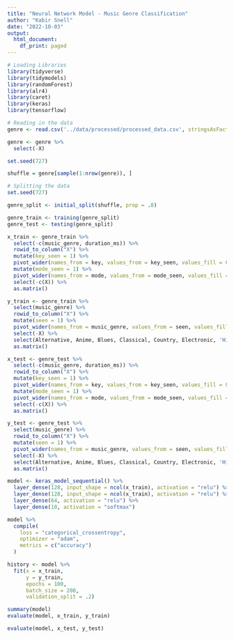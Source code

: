 ```yaml
---
title: "Neural Network Model - Music Genre Classification"
author: "Kabir Snell"
date: "2022-10-03"
output:
  html_document:
    df_print: paged
---
```


```R
# Loading Libraries
library(tidyverse)
library(tidymodels)
library(randomForest)
library(alr4)
library(caret)
library(keras)
library(tensorflow)
```

```R
# Reading in the data
genre <- read.csv('../data/processed/processed_data.csv', stringsAsFactors = TRUE)
```

```R
genre <- genre %>%
  select(-X)
```

```R
set.seed(727)

shuffle = genre[sample(1:nrow(genre)), ]
```

```R
# Splitting the data
set.seed(727)

genre_split <- initial_split(shuffle, prop = .8)

genre_train <- training(genre_split)
genre_test <- testing(genre_split)
```

```R
x_train <- genre_train %>%
  select(-c(music_genre, duration_ms)) %>%
  rowid_to_column("X") %>%
  mutate(key_seen = 1) %>%
  pivot_wider(names_from = key, values_from = key_seen, values_fill = 0) %>%
  mutate(mode_seen = 1) %>%
  pivot_wider(names_from = mode, values_from = mode_seen, values_fill = 0) %>%
  select(-c(X)) %>%
  as.matrix()

y_train <- genre_train %>%
  select(music_genre) %>%
  rowid_to_column("X") %>%
  mutate(seen = 1) %>%
  pivot_wider(names_from = music_genre, values_from = seen, values_fill = 0) %>%
  select(-X) %>%
  select(Alternative, Anime, Blues, Classical, Country, Electronic, 'Hip-Hop', Jazz, Rap, Rock) %>%
  as.matrix()
```

```R
x_test <- genre_test %>%
  select(-c(music_genre, duration_ms)) %>%
  rowid_to_column("X") %>%
  mutate(key_seen = 1) %>%
  pivot_wider(names_from = key, values_from = key_seen, values_fill = 0) %>%
  mutate(mode_seen = 1) %>%
  pivot_wider(names_from = mode, values_from = mode_seen, values_fill = 0) %>%
  select(-c(X)) %>%
  as.matrix()

y_test <- genre_test %>%
  select(music_genre) %>%
  rowid_to_column("X") %>%
  mutate(seen = 1) %>%
  pivot_wider(names_from = music_genre, values_from = seen, values_fill = 0) %>%
  select(-X) %>%
  select(Alternative, Anime, Blues, Classical, Country, Electronic, 'Hip-Hop', Jazz, Rap, Rock) %>%
  as.matrix()
```

```r
model <- keras_model_sequential() %>%
  layer_dense(128, input_shape = ncol(x_train), activation = "relu") %>%
  layer_dense(128, input_shape = ncol(x_train), activation = "relu") %>%
  layer_dense(64, activation = "relu") %>%
  layer_dense(10, activation = "softmax")

model %>%
  compile(
    loss = "categorical_crossentropy",
    optimizer = "adam",
    metrics = c("accuracy")
  )
```

```r
history <- model %>%
  fit(x = x_train,
      y = y_train,
      epochs = 100,
      batch_size = 200,
      validation_split = .2)
```

```r
summary(model)
evaluate(model, x_train, y_train)
```

```R
evaluate(model, x_test, y_test)
```




